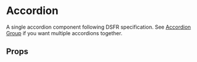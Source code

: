 

<Meta of={AccordionStories} />

# Accordion

A single accordion component following DSFR specification.
See [Accordion Group](?path=/docs/components-acordiongroup--docs) if you want multiple accordions together.

<Canvas of={AccordionStories.ClosedAccordion} />

## Props

<Controls />
